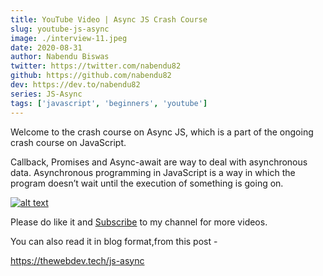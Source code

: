 ```yaml
---
title: YouTube Video | Async JS Crash Course
slug: youtube-js-async
image: ./interview-11.jpeg
date: 2020-08-31
author: Nabendu Biswas
twitter: https://twitter.com/nabendu82
github: https://github.com/nabendu82
dev: https://dev.to/nabendu82
series: JS-Async
tags: ['javascript', 'beginners', 'youtube']
---
```


Welcome to the crash course on Async JS, which is a part of the ongoing crash course on JavaScript.

Callback, Promises and Async-await are way to deal with asynchronous data. Asynchronous programming in JavaScript is a way in which the program doesn’t wait until the execution of something is going on.

<div className={styles.image__small}>

[![alt text](https://res.cloudinary.com/dxkxvfo2o/image/upload/v1598864502/Async-youtube_smgx3v.png)](https://youtu.be/agw6nSnf0Qk "YouTube Async JS")

</div>

Please do like it and [Subscribe](https://www.youtube.com/channel/UCRf7mazcufqZxd2pR3oQJuQ?sub_confirmation=1) to my channel for more videos.

You can also read it in blog format,from this post -

https://thewebdev.tech/js-async

